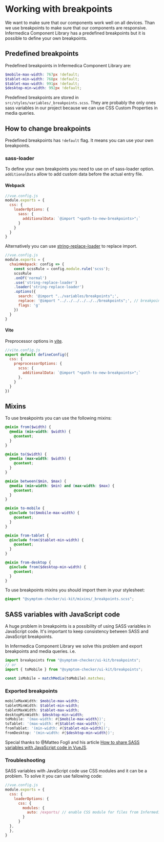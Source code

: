
<Meta title="Getting Started/Development Guide/Working with breakpoints"/>

# Working with breakpoints
We want to make sure that our components work well on all devices. Than we use breakpoints to make sure that our components are responsive.
Infermedica Component Library has a predefined breakpoints but it is possible to define your own breakpoints.

<PageOutline/>

## Predefined breakpoints
Predefined breakpoints in Infermedica Component Library are:

```scss
$mobile-max-width: 767px !default;
$tablet-min-width: 768px !default;
$tablet-max-width: 991px !default;
$desktop-min-width: 992px !default;
```

<Alert>
  <p>Predefined breakpoints are stored in <code>src/styles/variables/_breakpoints.scss</code>.
  They are probably the only ones sass variables in our project because we can use CSS Custom Properties in media queries.</p>
</Alert>

## How to change breakpoints
Predefined breakpoints has `!default` flag. It means you can use your own breakpoints.

### sass-loader
To define your own breakpoints you need to use on of sass-loader option. `additionalData` allow to add custom data before the actual entry file.

#### Webpack
```js
//vue.config.js
module.exports = {
  css: {
    loaderOptions: {
      sass: {
        additionalData: `@import "<path-to-new-breakpoints>";`
      }
    }
  }
}
```

Alternatively you can use [string-replace-loader](https://www.npmjs.com/package/string-replace-loader) to replace import.

```js
//vue.config.js
module.exports = {
  chainWebpack: config => {
    const scssRule = config.module.rule('scss');
    scssRule
    .onOf('normal')
    .use('string-replace-loader')
    .loader('string-replace-loader')
    .options({
      search: '@import "../variables/breakpoints";',
      replace: '@import "../../../../../../breakpoints";', // breakpoints.scss in root directory
      flags: 'g'
    })
  }
}
```

#### Vite
Preprocessor options in [vite](https://vitejs.dev/config/#css-preprocessoroptions).

```js
//vite.config.js
export default defineConfig({
  css: {
    preprocessorOptions: {
      scss: {
        additionalData: `@import "<path-to-new-breakpoints>";`
      },
    }
  }
})
```

## Mixins
To use breakpoints you can use the following mixins:

```scss
@mixin from($width) {
  @media (min-width: $width) {
    @content;
  }
}

@mixin to($width) {
  @media (max-width: $width) {
    @content;
  }
}

@mixin between($min, $max) {
  @media (min-width: $min) and (max-width: $max) {
    @content;
  }
}

@mixin to-mobile {
  @include to($mobile-max-width) {
    @content;
  }
}

@mixin from-tablet {
  @include from($tablet-min-width) {
    @content;
  }
}

@mixin from-desktop {
  @include from($desktop-min-width) {
    @content;
  }
}
```

To use breakpoints mixins you should import them in your stylesheet:

```scss
@import "@symptom-checker/ui-kit/mixins/_breakpoints.scss";
```

## SASS variables with JavaScript code
A huge problem in breakpoints is a possibility of using SASS variables in JavaScript code.
It's important to keep consistency between SASS and JavaScript breakpoints.

In Infermedica Component Library we solve this problem and export breakpoints and media queries. i.e.

```js
import breakpoints from "@symptom-checker/ui-kit/breakpoints";
// or
import { toMobile } from "@symptom-checker/ui-kit/breakpoints";

const isMobile = matchMedia(toMobile).matches;
```

### Exported breakpoints

```scss
mobileMaxWidth: $mobile-max-width;
tabletMinWidth: $tablet-min-width;
tabletMaxWidth: $tablet-max-width;
desktopMinWidth: $desktop-min-width;
toMobile: '(max-width: #{$mobile-max-width})';
toTablet: '(max-width: #{$tablet-max-width})';
fromTablet: '(min-width: #{$tablet-min-width})';
fromDesktop: '(min-width: #{$desktop-min-width})';
```

Special thanks to @Matteo Fogli and his article [How to share SASS variables with JavaScript code in VueJS](https://dev.to/pecus/how-to-share-sass-variables-with-javascript-code-in-vuejs-55p3).

### Troubleshooting
SASS variables with JavaScript code use CSS modules and it can be a problem. To solve it you can use fallowing code:

```js
//vue.config.js
module.exports = {
  css: {
    loaderOptions: {
      css: {
        modules: {
          auto: /exports/ // enable CSS module for files from Infermedica Component Library exports directory
        }
      }
  },
  },
}
```

